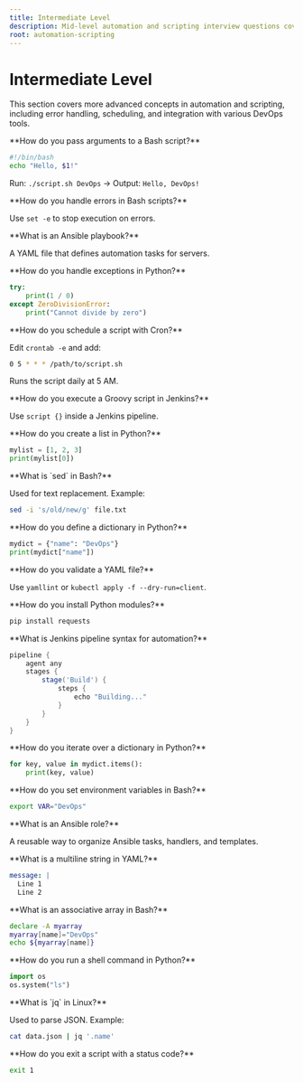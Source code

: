 ```yaml
---
title: Intermediate Level
description: Mid-level automation and scripting interview questions covering advanced scripting concepts, error handling, and automation tools.
root: automation-scripting
---
```



# Intermediate Level

This section covers more advanced concepts in automation and scripting, including error handling, scheduling, and integration with various DevOps tools.

<Steps>
<Step>
**How do you pass arguments to a Bash script?**

```bash
#!/bin/bash
echo "Hello, $1!"
```

Run: `./script.sh DevOps` → Output: `Hello, DevOps!`  
</Step>

<Step>
**How do you handle errors in Bash scripts?**

Use `set -e` to stop execution on errors.  
</Step>

<Step>
**What is an Ansible playbook?**

A YAML file that defines automation tasks for servers.  
</Step>

<Step>
**How do you handle exceptions in Python?**

```python
try:
    print(1 / 0)
except ZeroDivisionError:
    print("Cannot divide by zero")
```
</Step>

<Step>
**How do you schedule a script with Cron?**

Edit `crontab -e` and add:  

```bash
0 5 * * * /path/to/script.sh
```

Runs the script daily at 5 AM.  
</Step>

<Step>
**How do you execute a Groovy script in Jenkins?**

Use `script {}` inside a Jenkins pipeline.  
</Step>

<Step>
**How do you create a list in Python?**

```python
mylist = [1, 2, 3]
print(mylist[0])
```
</Step>

<Step>
**What is `sed` in Bash?**

Used for text replacement. Example:  

```bash
sed -i 's/old/new/g' file.txt
```
</Step>

<Step>
**How do you define a dictionary in Python?**

```python
mydict = {"name": "DevOps"}
print(mydict["name"])
```
</Step>

<Step>
**How do you validate a YAML file?**

Use `yamllint` or `kubectl apply -f --dry-run=client`.  
</Step>

<Step>
**How do you install Python modules?**

```bash
pip install requests
```
</Step>

<Step>
**What is Jenkins pipeline syntax for automation?**

```groovy
pipeline {
    agent any
    stages {
        stage('Build') {
            steps {
                echo "Building..."
            }
        }
    }
}
```
</Step>

<Step>
**How do you iterate over a dictionary in Python?**

```python
for key, value in mydict.items():
    print(key, value)
```
</Step>

<Step>
**How do you set environment variables in Bash?**

```bash
export VAR="DevOps"
```
</Step>

<Step>
**What is an Ansible role?**

A reusable way to organize Ansible tasks, handlers, and templates.  
</Step>

<Step>
**What is a multiline string in YAML?**

```yaml
message: |
  Line 1
  Line 2
```
</Step>

<Step>
**What is an associative array in Bash?**

```bash
declare -A myarray
myarray[name]="DevOps"
echo ${myarray[name]}
```
</Step>

<Step>
**How do you run a shell command in Python?**

```python
import os
os.system("ls")
```
</Step>

<Step>
**What is `jq` in Linux?**

Used to parse JSON. Example:  

```bash
cat data.json | jq '.name'
```
</Step>

<Step>
**How do you exit a script with a status code?**

```bash
exit 1
```
</Step>
</Steps> 